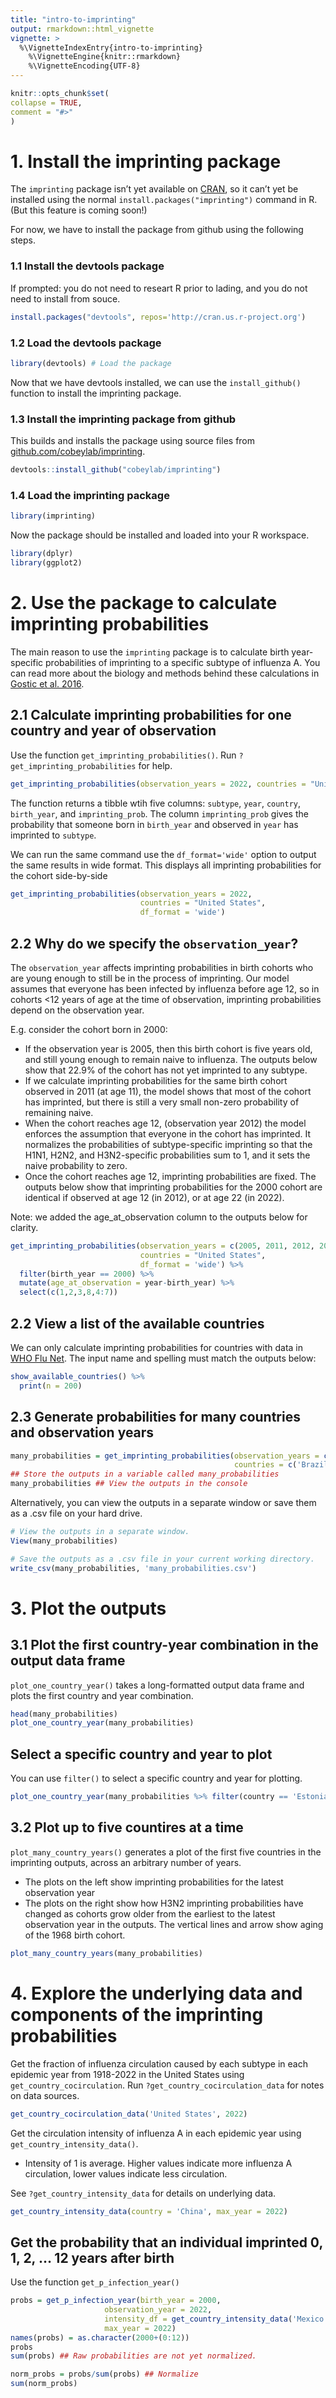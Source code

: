 ```yaml
---
title: "intro-to-imprinting"
output: rmarkdown::html_vignette
vignette: >
  %\VignetteIndexEntry{intro-to-imprinting}
    %\VignetteEngine{knitr::rmarkdown}
    %\VignetteEncoding{UTF-8}
---
```

  
```r
knitr::opts_chunk$set(
collapse = TRUE,
comment = "#>"
)
```
  
  
# 1. Install the imprinting package
  
The `imprinting` package isn't yet available on [CRAN](https://cran.r-project.org/), so it can't yet be installed using the normal `install.packages("imprinting")` command in R. (But this feature is coming soon!)
  
For now, we have to install the package from github using the following steps.
  
  
### 1.1 Install the devtools package 
  
If prompted: you do not need to researt R prior to lading, and you do not need to install from souce.
  
```r
install.packages("devtools", repos='http://cran.us.r-project.org')
```

### 1.2 Load the devtools package
```r
library(devtools) # Load the package
```

Now that we have devtools installed, we can use the `install_github()` function to install the imprinting package. 

### 1.3 Install the imprinting package from github

This builds and installs the package using source files from [github.com/cobeylab/imprinting](github.com/cobeylab/imprinting).

```r
devtools::install_github("cobeylab/imprinting") 
```

### 1.4 Load the imprinting package

```r
library(imprinting) 
```

Now the package should be installed and loaded into your R workspace. 

```r
library(dplyr)
library(ggplot2)
```




# 2. Use the package to calculate imprinting probabilities

The main reason to use the `imprinting` package is to calculate birth year-specific probabilities of imprinting to a specific subtype of influenza A. You can read more about the biology and methods behind these calculations in [Gostic et al. 2016](https://www.science.org/doi/10.1126/science.aag1322).

## 2.1 Calculate imprinting probabilities for one country and year of observation

Use the function `get_imprinting_probabilities()`. Run `?get_imprinting_probabilities` for help.

```r
get_imprinting_probabilities(observation_years = 2022, countries = "United States")
```
The function returns a tibble wtih five columns: `subtype`, `year`, `country`, `birth_year`, and `imprinting_prob`. The column `imprinting_prob` gives the probability that someone born in `birth_year` and observed in `year` has imprinted to `subtype`.

We can run the same command use the `df_format='wide'` option to output the same results in wide format. This displays all imprinting probabilities for the cohort side-by-side

```r
get_imprinting_probabilities(observation_years = 2022, 
                             countries = "United States", 
                             df_format = 'wide')
```

## 2.2 Why do we specify the `observation_year`?

The `observation_year` affects imprinting probabilities in birth cohorts who are young enough to still be in the process of imprinting. Our model assumes that everyone has been infected by influenza before age 12, so in cohorts <12 years of age at the time of observation, imprinting probabilities depend on the observation year. 

E.g. consider the cohort born in 2000:

* If the observation year is 2005, then this birth cohort is five years old, and still young enough to remain naive to influenza. The outputs below show that 22.9% of the cohort has not yet imprinted to any subtype.
* If we calculate imprinting probabilities for the same birth cohort observed in 2011 (at age 11), the model shows that most of the cohort has imprinted, but there is still a very small non-zero probability of remaining naive.
* When the cohort reaches age 12, (observation year 2012) the model enforces the assumption that everyone in the cohort has imprinted. It normalizes the probabilities of subtype-specific imprinting so that the H1N1, H2N2, and H3N2-specific probabilities sum to 1, and it sets the naive probability to zero.
* Once the cohort reaches age 12, imprinting probabilities are fixed. The outputs below show that imprinting probabilities for the 2000 cohort are identical if observed at age 12 (in 2012), or at age 22 (in 2022).

Note: we added the age_at_observation column to the outputs below for clarity.


```r
get_imprinting_probabilities(observation_years = c(2005, 2011, 2012, 2022), 
                             countries = "United States", 
                             df_format = 'wide') %>%
  filter(birth_year == 2000) %>%
  mutate(age_at_observation = year-birth_year) %>%
  select(c(1,2,3,8,4:7))
```

## 2.2 View a list of the available countries

We can only calculate imprinting probabilities for countries with data in [WHO Flu Net](https://www.who.int/tools/flunet). The input name and spelling must match the outputs below:

```r
show_available_countries() %>%
  print(n = 200)
```

## 2.3 Generate probabilities for many countries and observation years

```r
many_probabilities = get_imprinting_probabilities(observation_years = c(2000, 2019, 2022),
                                                  countries = c('Brazil', 'Afghanistan', 'Estonia', 'Finland')) 
## Store the outputs in a variable called many_probabilities
many_probabilities ## View the outputs in the console
```

Alternatively, you can view the outputs in a separate window or save them as a .csv file on your hard drive.

```r
# View the outputs in a separate window.
View(many_probabilities) 

# Save the outputs as a .csv file in your current working directory.
write_csv(many_probabilities, 'many_probabilities.csv') 
```

# 3. Plot the outputs

## 3.1 Plot the first country-year combination in the output data frame

`plot_one_country_year()` takes a long-formatted output data frame and plots the first country and year combination.

```r
head(many_probabilities)
plot_one_country_year(many_probabilities) 
```

## Select a specific country and year to plot

You can use `filter()` to select a specific country and year for plotting.

```r
plot_one_country_year(many_probabilities %>% filter(country == 'Estonia', year == 2019))
```

## 3.2 Plot up to five countires at a time

`plot_many_country_years()` generates a plot of the first five countries in the imprinting outputs, across an arbitrary number of years.

* The plots on the left show imprinting probabilities for the latest observation year
* The plots on the right show how H3N2 imprinting probabilities have changed as cohorts grow older from the earliest to the latest observation year in the outputs. The vertical lines and arrow show aging of the 1968 birth cohort.

```r
plot_many_country_years(many_probabilities)
```


# 4. Explore the underlying data and components of the imprinting probabilities


Get the fraction of influenza circulation caused by each subtype in each epidemic year from 1918-2022 in the United States using `get_country_cocirculation`.
Run `?get_country_cocirculation_data` for notes on data sources.

```r
get_country_cocirculation_data('United States', 2022)
```

Get the circulation intensity of influenza A in each epidemic year using `get_country_intensity_data()`.

* Intensity of 1 is average. Higher values indicate more influenza A circulation, lower values indicate less circulation.

See `?get_country_intensity_data` for details on underlying data.

```r
get_country_intensity_data(country = 'China', max_year = 2022)
```

## Get the probability that an individual imprinted 0, 1, 2, ... 12 years after birth

Use the function `get_p_infection_year()`

```r
probs = get_p_infection_year(birth_year = 2000,
                     observation_year = 2022,
                     intensity_df = get_country_intensity_data('Mexico', 2022),
                     max_year = 2022)
names(probs) = as.character(2000+(0:12))
probs
sum(probs) ## Raw probabilities are not yet normalized.

norm_probs = probs/sum(probs) ## Normalize
sum(norm_probs)
```



